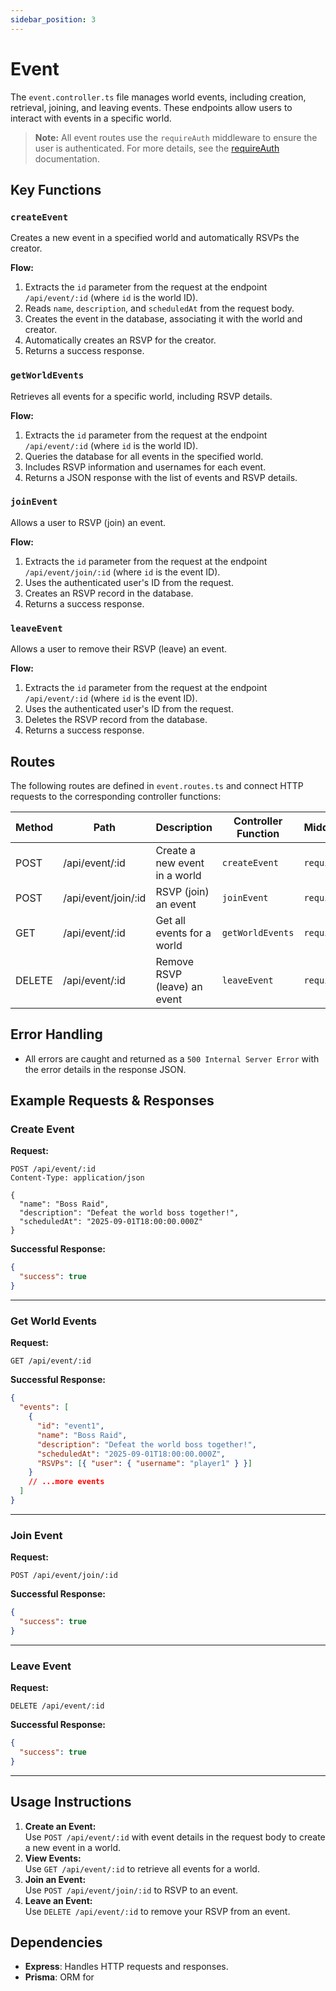 ```yaml
---
sidebar_position: 3
---
```


# Event

The `event.controller.ts` file manages world events, including creation, retrieval, joining, and leaving events. These endpoints allow users to interact with events in a specific world.

> **Note:**
> All event routes use the `requireAuth` middleware to ensure the user is authenticated.
> For more details, see the [requireAuth](../middleware/requireAuth) documentation.

## Key Functions

### `createEvent`

Creates a new event in a specified world and automatically RSVPs the creator.

**Flow:**

1. Extracts the `id` parameter from the request at the endpoint `/api/event/:id` (where `id` is the world ID).
2. Reads `name`, `description`, and `scheduledAt` from the request body.
3. Creates the event in the database, associating it with the world and creator.
4. Automatically creates an RSVP for the creator.
5. Returns a success response.

### `getWorldEvents`

Retrieves all events for a specific world, including RSVP details.

**Flow:**

1. Extracts the `id` parameter from the request at the endpoint `/api/event/:id` (where `id` is the world ID).
2. Queries the database for all events in the specified world.
3. Includes RSVP information and usernames for each event.
4. Returns a JSON response with the list of events and RSVP details.

### `joinEvent`

Allows a user to RSVP (join) an event.

**Flow:**

1. Extracts the `id` parameter from the request at the endpoint `/api/event/join/:id` (where `id` is the event ID).
2. Uses the authenticated user's ID from the request.
3. Creates an RSVP record in the database.
4. Returns a success response.

### `leaveEvent`

Allows a user to remove their RSVP (leave) an event.

**Flow:**

1. Extracts the `id` parameter from the request at the endpoint `/api/event/:id` (where `id` is the event ID).
2. Uses the authenticated user's ID from the request.
3. Deletes the RSVP record from the database.
4. Returns a success response.

## Routes

The following routes are defined in `event.routes.ts` and connect HTTP requests to the corresponding controller functions:

<table>
  <thead>
    <tr>
      <th>Method</th>
      <th>Path</th>
      <th>Description</th>
      <th>Controller Function</th>
      <th>Middleware</th>
    </tr>
  </thead>
  <tbody>
    <tr>
      <td>POST</td>
      <td>/api/event/:id</td>
      <td>Create a new event in a world</td>
      <td>
        <code>createEvent</code>
      </td>
      <td>
        <code>requireAuth</code>
      </td>
    </tr>
    <tr>
      <td>POST</td>
      <td>/api/event/join/:id</td>
      <td>RSVP (join) an event</td>
      <td>
        <code>joinEvent</code>
      </td>
      <td>
        <code>requireAuth</code>
      </td>
    </tr>
    <tr>
      <td>GET</td>
      <td>/api/event/:id</td>
      <td>Get all events for a world</td>
      <td>
        <code>getWorldEvents</code>
      </td>
      <td>
        <code>requireAuth</code>
      </td>
    </tr>
    <tr>
      <td>DELETE</td>
      <td>/api/event/:id</td>
      <td>Remove RSVP (leave) an event</td>
      <td>
        <code>leaveEvent</code>
      </td>
      <td>
        <code>requireAuth</code>
      </td>
    </tr>
  </tbody>
</table>

## Error Handling

- All errors are caught and returned as a `500 Internal Server Error` with the error details in the response JSON.

## Example Requests & Responses

### Create Event

**Request:**

```http
POST /api/event/:id
Content-Type: application/json

{
  "name": "Boss Raid",
  "description": "Defeat the world boss together!",
  "scheduledAt": "2025-09-01T18:00:00.000Z"
}
```

**Successful Response:**

```json
{
  "success": true
}
```

---

### Get World Events

**Request:**

```http
GET /api/event/:id
```

**Successful Response:**

```json
{
  "events": [
    {
      "id": "event1",
      "name": "Boss Raid",
      "description": "Defeat the world boss together!",
      "scheduledAt": "2025-09-01T18:00:00.000Z",
      "RSVPs": [{ "user": { "username": "player1" } }]
    }
    // ...more events
  ]
}
```

---

### Join Event

**Request:**

```http
POST /api/event/join/:id
```

**Successful Response:**

```json
{
  "success": true
}
```

---

### Leave Event

**Request:**

```http
DELETE /api/event/:id
```

**Successful Response:**

```json
{
  "success": true
}
```

---

## Usage Instructions

1. **Create an Event:**  
   Use `POST /api/event/:id` with event details in the request body to create a new event in a world.
2. **View Events:**  
   Use `GET /api/event/:id` to retrieve all events for a world.
3. **Join an Event:**  
   Use `POST /api/event/join/:id` to RSVP to an event.
4. **Leave an Event:**  
   Use `DELETE /api/event/:id` to remove your RSVP from an event.

## Dependencies

- **Express**: Handles HTTP requests and responses.
- **Prisma**: ORM for
